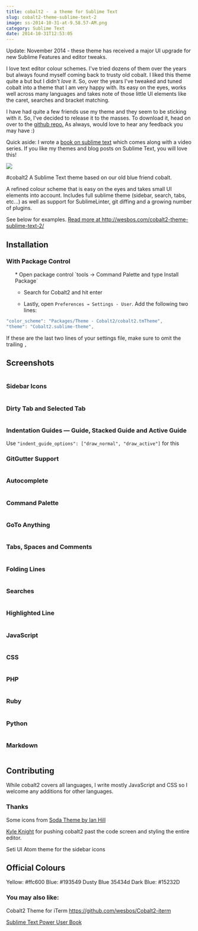 ```yaml
---
title: cobalt2 -  a theme for Sublime Text
slug: cobalt2-theme-sublime-text-2
image: ss-2014-10-31-at-9.58.57-AM.png
category: Sublime Text
date: 2014-10-31T12:53:05
---
```


Update: November 2014 - these theme has received a major UI upgrade for new Sublime Features and editor tweaks.

I love text editor colour schemes. I've tried dozens of them over the years but always found myself coming back to trusty old cobalt. I liked this theme quite a but but I didn't <em>love</em> it. So, over the years I've tweaked and tuned cobalt into a theme that I am very happy with. Its easy on the eyes, works well across many languages and takes note of those little UI elements like the caret, searches and bracket matching.

I have had quite a few friends use my theme and they seem to be sticking with it. So, I've decided to release it to the masses. To download it, head on over to the <a href="https://github.com/wesbos/cobalt2" target="_blank">github repo.</a> As always, would love to hear any feedback you may have :)

Quick aside: I wrote a <a href="https://sublimetextbook.com" title="Sublime Text Book">book on sublime text</a> which comes along with a video series. If you like my themes and blog posts on Sublime Text, you will love this!

<a href="https://sublimetextbook.com/?utm_source=cobalt2&utm_medium=banner&utm_campaign=product"><img src="facebook-share2.png" /></a>

#cobalt2
A Sublime Text theme based on our old blue friend cobalt.

A refined colour scheme that is easy on the eyes and takes small UI elements into account. Includes full sublime theme (sidebar, search, tabs, etc...) as well as support for SublimeLinter, git diffing and a growing number of plugins.

See below for examples. <a href="http://wesbos.com/cobalt2-theme-sublime-text-2/">Read more at http://wesbos.com/cobalt2-theme-sublime-text-2/</a>

<h2>Installation</h2>

<h3>With Package Control</h3>

<ol>
* Open package control `tools → Command Palette and type Install Package`

* Search for Cobalt2 and hit enter

* Lastly, open `Preferences → Settings - User`. Add the following two lines:

</ol>


```js
"color_scheme": "Packages/Theme - Cobalt2/cobalt2.tmTheme",
"theme": "Cobalt2.sublime-theme",

```

If these are the last two lines of your settings file, make sure to omit the trailing `,`

<h2>Screenshots</h2>

<img src="content" alt="" />

<h3>Sidebar Icons</h3>

<img src="content" alt="" />

<h3>Dirty Tab and Selected Tab</h3>

<img src="content" alt="" />

<h3>Indentation Guides — Guide, Stacked Guide and Active Guide</h3>

Use `"indent_guide_options": ["draw_normal", "draw_active"]` for this

<h3>GitGutter Support</h3>

<img src="content" alt="" />

<h3>Autocomplete</h3>

<img src="content" alt="" />

<h3>Command Palette</h3>

<img src="content" alt="" />

<h3>GoTo Anything</h3>

<img src="content" alt="" />

<h3>Tabs, Spaces and Comments</h3>

<img src="content" alt="" />

<h3>Folding Lines</h3>

<img src="content" alt="" />

<h3>Searches</h3>

<img src="content" alt="" />

<h3>Highlighted Line</h3>

<img src="content" alt="" />

<h3>JavaScript</h3>

<img src="content" alt="" />

<h3>CSS</h3>

<img src="content" alt="" />

<h3>PHP</h3>

<img src="content" alt="" />

<h3>Ruby</h3>

<img src="content" alt="" />

<h3>Python</h3>

<img src="content" alt="" />

<h3>Markdown</h3>

<img src="content" alt="" />

<h2>Contributing</h2>

While cobalt2 covers all languages, I write mostly JavaScript and CSS so I welcome any additions for other languages.

<h3>Thanks</h3>

Some icons from <a href="https://github.com/buymeasoda/soda-theme/">Soda Theme by Ian Hill</a>

<a href="https://twitter.com/idpro">Kyle Knight</a> for pushing cobalt2 past the code screen and styling the entire editor.

Seti UI Atom theme for the sidebar icons

<h2>Official Colours</h2>

Yellow: #ffc600
Blue: #193549
Dusty Blue 35434d
Dark Blue: #15232D

<h3>You may also like:</h3>

Cobalt2 Theme for iTerm <a href="https://github.com/wesbos/Cobalt2-iterm">https://github.com/wesbos/Cobalt2-iterm</a>

<a href="https://SublimeTextBook.com">Sublime Text Power User Book</a>